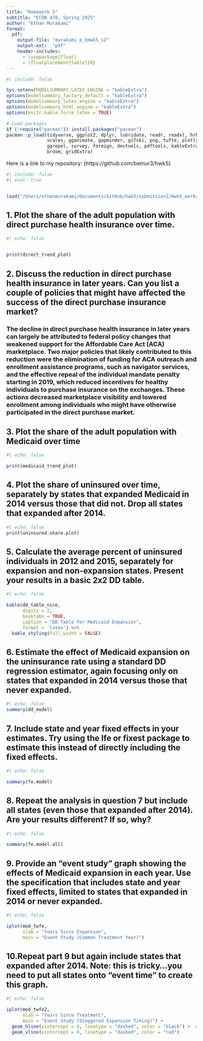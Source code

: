 ```yaml
---
title: "Homework 5"
subtitle: "ECON 470, Spring 2025"
author: "Ethan Murakami"
format:
  pdf:
    output-file: "murakami_e_hmwk5_s2"
    output-ext:  "pdf"
    header-includes:
      - \usepackage{float}
      - \floatplacement{table}{H}
---
```




```r
#| include: false

Sys.setenv(MODELSUMMARY_LATEX_ENGINE = "kableExtra")
options(modelsummary_factory_default = "kableExtra")
options(modelsummary_latex_engine = "kableExtra")
options(modelsummary_html_engine = "kableExtra")
options(knitr.kable.force_latex = TRUE)

# Load packages
if (!require("pacman")) install.packages("pacman")
pacman::p_load(tidyverse, ggplot2, dplyr, lubridate, readr, readxl, hrbrthemes, fixest,
               scales, gganimate, gapminder, gifski, png, tufte, plotly, OECD,
               ggrepel, survey, foreign, devtools, pdftools, kableExtra, modelsummary,
               broom, gridExtra)

```

Here is a link to my repository: {https://github.com/bemur3/hwk5}

\newpage 

```r
#| include: false
#| eval: true


load("/Users/ethanmurakami/Documents/GitHub/hwk5/submission2/Hwk5_workspace.RData")
```


\newpage 


## 1. Plot the share of the adult population with direct purchase health insurance over time.

```r
#| echo: false


print(direct_trend_plot)

```


\newpage 

## 2. Discuss the reduction in direct purchase health insurance in later years. Can you list a couple of policies that might have affected the success of the direct purchase insurance market?

### The decline in direct purchase health insurance in later years can largely be attributed to federal policy changes that weakened support for the Affordable Care Act (ACA) marketplace. Two major policies that likely contributed to this reduction were the elimination of funding for ACA outreach and enrollment assistance programs, such as navigator services, and the effective repeal of the individual mandate penalty starting in 2019, which reduced incentives for healthy individuals to purchase insurance on the exchanges. These actions decreased marketplace visibility and lowered enrollment among individuals who might have otherwise participated in the direct purchase market.


\newpage 

## 3. Plot the share of the adult population with Medicaid over time

```r
#| echo: false

print(medicaid_trend_plot)

```



\newpage 

## 4. Plot the share of uninsured over time, separately by states that expanded Medicaid in 2014 versus those that did not. Drop all states that expanded after 2014.

```r
#| echo: false
print(uninsured.share.plot)


```


\newpage 

## 5. Calculate the average percent of uninsured individuals in 2012 and 2015, separately for expansion and non-expansion states. Present your results in a basic 2x2 DD table.

```r
#| echo: false

kable(dd_table_nice,
      digits = 2,
      booktabs = TRUE,
      caption = "DD Table for Medicaid Expansion",
      format = 'latex') %>%
  kable_styling(full_width = FALSE)
```

\newpage 

## 6. Estimate the effect of Medicaid expansion on the uninsurance rate using a standard DD regression estimator, again focusing only on states that expanded in 2014 versus those that never expanded.

```r
#| echo: false
summary(dd_model)

```

\newpage

## 7. Include state and year fixed effects in your estimates. Try using the lfe or fixest package to estimate this instead of directly including the fixed effects.

```r
#| echo: false

summary(fe.model)


```

\newpage

## 8. Repeat the analysis in question 7 but include all states (even those that expanded after 2014). Are your results different? If so, why?

```r
#| echo: false

summary(fe.model.all)


```


\newpage

## 9. Provide an “event study” graph showing the effects of Medicaid expansion in each year. Use the specification that includes state and year fixed effects, limited to states that expanded in 2014 or never expanded.

```r
#| echo: false

iplot(mod_twfe,
      xlab = "Years Since Expansion",
      main = "Event Study (Common Treatment Year)")


```


\newpage

## 10.Repeat part 9 but again include states that expanded after 2014. Note: this is tricky…you need to put all states onto “event time” to create this graph.

```r
#| echo: false

iplot(mod_twfe2,
      xlab = "Years Since Treatment",
      main = "Event Study (Staggered Expansion Timing)") +
  geom_hline(yintercept = 0, linetype = "dashed", color = "black") +  # Horizontal line at 0
  geom_vline(xintercept = 0, linetype = "dashed", color = "red")       # Vertical line at event time 0

```